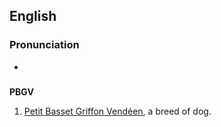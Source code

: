 ==English==

===Pronunciation===
* {{IPA|/ˌpʰibiˈdʒivi/|lang=en}}

==={{initialism-old|en}}===
{{wikipedia}}
'''PBGV'''

# [[Petit Basset Griffon Vendéen]], a breed of dog.